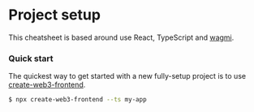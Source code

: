 # Project setup

This cheatsheet is based around use React, TypeScript and [wagmi](https://wagmi.sh).

### Quick start

The quickest way to get started with a new fully-setup project is to use [create-web3-frontend](https://github.com/dhaiwat10/create-web3-frontend).

```bash
$ npx create-web3-frontend --ts my-app
```
